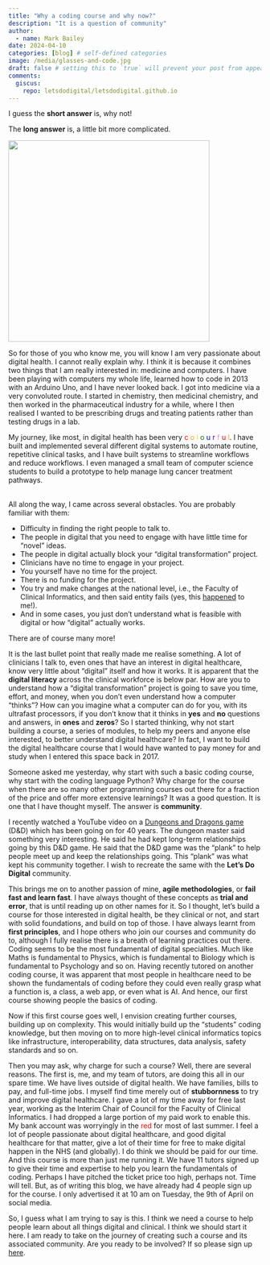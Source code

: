 ```yaml
---
title: "Why a coding course and why now?"
description: "It is a question of community"
author:
  - name: Mark Bailey
date: 2024-04-10
categories: [blog] # self-defined categories
image: /media/glasses-and-code.jpg
draft: false # setting this to `true` will prevent your post from appearing on your listing page until you're ready!
comments:
  giscus: 
    repo: letsdodigital/letsdodigital.github.io
---
```


I guess the **short answer** is, why not!

The **long answer** is, a little bit more complicated.

![](/media/glasses-and-code.jpg){height=400px fig-align="center" fig-alt="Glasses in front of screens, which are displaying code."}

So for those of you who know me, you will know I am very passionate about digital health. I cannot really explain why. I think it is because it combines two things that I am really interested in: medicine and computers. I have been playing with computers my whole life, learned how to code in 2013 with an Arduino Uno, and I have never looked back. I got into medicine via a very convoluted route. I started in chemistry, then medicinal chemistry, and then worked in the pharmaceutical industry for a while, where I then realised I wanted to be prescribing drugs and treating patients rather than testing drugs in a lab.

```{=html}
My journey, like most, in digital health has been very
<span style="color: red;">c</span>
<span style="color: orange;">o</span>
<span style="color: gold;">l</span>
<span style="color: green;">o</span>
<span style="color: blue;">u</span>
<span style="color: indigo;">r</span>
<span style="color: violet;">f</span>
<span style="color: red;">u</span>
<span style="color: orange;">l</span>. I have built and implemented several different digital systems to automate routine, repetitive clinical tasks, and I have built systems to streamline workflows and reduce workflows. I even managed a small team of computer science students to build a prototype to help manage lung cancer treatment pathways. 
```
</br>
All along the way, I came across several obstacles. You are probably familiar with them:

* Difficulty in finding the right people to talk to.
* The people in digital that you need to engage with have little time for "novel" ideas.
* The people in digital actually block your "digital transformation" project.
* Clinicians have no time to engage in your project.
* You yourself have no time for the project.
* There is no funding for the project.
* You try and make changes at the national level, i.e., the Faculty of Clinical Informatics, and then said entity fails (yes, this [happened](https://www.digitalhealth.net/2023/07/fci-described-as-a-greek-tragedy/) to me!).
* And in some cases, you just don't understand what is feasible with digital or how "digital" actually works.

There are of course many more!

It is the last bullet point that really made me realise something. A lot of clinicians I talk to, even ones that have an interest in digital healthcare, know very little about "digital" itself and how it works. It is apparent that the **digital literacy** across the clinical workforce is below par. How are you to understand how a "digital transformation" project is going to save you time, effort, and money, when you don't even understand how a computer "thinks"? How can you imagine what a computer can do for you, with its ultrafast processors, if you don't know that it thinks in **yes** and **no** questions and answers, in **ones** and **zeros**? So I started thinking, why not start building a course, a series of modules, to help my peers and anyone else interested, to better understand digital healthcare? In fact, I want to build the digital healthcare course that I would have wanted to pay money for and study when I entered this space back in 2017.

Someone asked me yesterday, why start with such a basic coding course, why start with the coding language Python? Why charge for the course when there are so many other programming courses out there for a fraction of the price and offer more extensive learnings? It was a good question. It is one that I have thought myself. The answer is **community**.

I recently watched a YouTube video on a [Dungeons and Dragons game](https://www.youtube.com/watch?v=nJ-ehbVQYxI) (D&D) which has been going on for 40 years. The dungeon master said something very interesting. He said he had kept long-term relationships going by this D&D game. He said that the D&D game was the "plank" to help people meet up and keep the relationships going. This "plank" was what kept his community together. I wish to recreate the same with the **Let's Do Digital** community.

This brings me on to another passion of mine, **agile methodologies**, or **fail fast and learn fast**. I have always thought of these concepts as **trial and error**, that is until reading up on other names for it. So I thought, let's build a course for those interested in digital health, be they clinical or not, and start with solid foundations, and build on top of those. I have always learnt from **first principles**, and I hope others who join our courses and community do to, although I fully realise there is a breath of learning practices out there. Coding seems to be the most fundamental of digital specialties. Much like Maths is fundamental to Physics, which is fundamental to Biology which is fundamental to Psychology and so on. Having recently tutored on another coding course, it was apparent that most people in healthcare need to be shown the fundamentals of coding before they could even really grasp what a function is, a class, a web app, or even what is AI. And hence, our first course showing people the basics of coding.

Now if this first course goes well, I envision creating further courses, building up on complexity. This would initially build up the "students" coding knowledge, but then moving on to more high-level clinical informatics topics like infrastructure, interoperability, data structures, data analysis, safety standards and so on.

Then you may ask, why charge for such a course? Well, there are several reasons. The first is, me, and my team of tutors, are doing this all in our spare time. We have lives outside of digital health. We have families, bills to pay, and full-time jobs. I myself find time merely out of **stubbornness** to try and improve digital healthcare. I gave a lot of my time away for free last year, working as the Interim Chair of Council for the Faculty of Clinical Informatics. I had dropped a large portion of my paid work to enable this. My bank account was worryingly in the <span style="color: red;">red</span> for most of last summer. I feel a lot of people passionate about digital healthcare, and good digital healthcare for that matter, give a lot of their time for free to make digital happen in the NHS (and globally). I do think we should be paid for our time. And this course is more than just me running it. We have 11 tutors signed up to give their time and expertise to help you learn the fundamentals of coding. Perhaps I have pitched the ticket price too high, perhaps not. Time will tell. But, as of writing this blog, we have already had 4 people sign up for the course. I only advertised it at 10 am on Tuesday, the 9th of April on social media.

So, I guess what I am trying to say is this. I think we need a course to help people learn about all things digital and clinical. I think we should start it here. I am ready to take on the journey of creating such a course and its associated community. Are you ready to be involved? If so please sign up [here](https://letsdodigital.org/tickets/programming-in-healthcare-module-1-June-2024.html).
